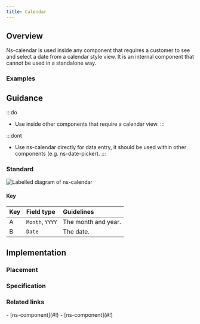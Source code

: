 ```yaml
---
title: Calendar
---
```




## Overview

<CompDetails name={componentName} />

Ns-calendar is used inside any component that requires a customer to see and select a date from a calendar style view. It is an internal component that cannot be used in a standalone way.

### Examples

<ExampleViewer type="standard" />

## Guidance

:::do
- Use inside other components that require a calendar view.
:::

:::dont
- Use ns-calendar directly for data entry, it should be used within other components (e.g. ns-date-picker).
:::

### Standard

![Labelled diagram of ns-calendar](@assets/components/ns-calendar/guidance.webp)

#### Key

| Key | Field type | Guidelines |
| :--- | :--- | :--- |
| <span class="marker">A</span> | `Month`, `YYYY` | The month and year. |
| <span class="marker">B</span> | `Date` | The date. |

## Implementation

### Placement

<Placement name={componentName} />

### Specification

<Specification name={componentName} />

### Related links

<RelatedLinks name={componentName}>
- [ns-component](#!)
- [ns-component](#!)
</RelatedLinks>
